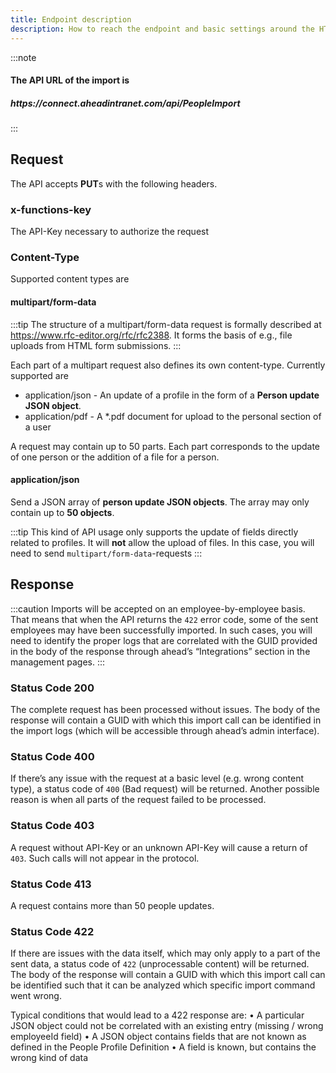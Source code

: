 ```yaml
---
title: Endpoint description
description: How to reach the endpoint and basic settings around the HTTP Headers
---
```


:::note
<h4>The API URL of the import is</h4>
<h5>https://connect.aheadintranet.com/api/PeopleImport</h5>
:::

## Request

The API accepts **PUT**s with the following headers.

### x-functions-key

The API-Key necessary to authorize the request

<LinkCard
  title="Authentication & Authorization"
  href="../03-authentication-authorization/"
/>

### Content-Type

Supported content types are

#### multipart/form-data

:::tip
The structure of a multipart/form-data request is formally described at https://www.rfc-editor.org/rfc/rfc2388. It forms the basis of e.g., file uploads from HTML form submissions.
:::

Each part of a multipart request also defines its own content-type. Currently supported are

* application/json - An update of a profile in the form of a **Person update JSON object**.
* application/pdf - A *.pdf document for upload to the personal section of a user

A request may contain up to 50 parts. Each part corresponds to the update of one person or the addition of a file for a person.

<CardGrid>
    <LinkCard
        title="Person update JSON object"
        description="Learn about the specifics of the person update JSON"
        href="../05-person-json-object/"
    />
    <LinkCard
        title="Sending files"
        description="Learn how to transmit files to your user's personal sections"
        href="../06-sending-files/"
    />
</CardGrid>

#### application/json

Send a JSON array of **person update JSON objects**. The array may only contain up to **50 objects**.

:::tip
This kind of API usage only supports the update of fields directly related to profiles. It will **not** allow the upload of files.
In this case, you will need to send `multipart/form-data`-requests
:::

<LinkCard
    title="Person update JSON object"
    description="Learn about the specifics of the person update JSON"
    href="../05-person-json-object/"
/>

## Response

:::caution
Imports will be accepted on an employee-by-employee basis. That means that when the API returns the `422` error code, some of the sent employees may have been successfully imported. In such cases, you will need to identify the proper logs that are correlated with the GUID provided in the body of the response through ahead’s “Integrations” section in the management pages.
:::

### Status Code 200 

The complete request has been processed without issues. The body of the response will contain a GUID with which this import call can be identified in the import logs (which will be accessible through ahead’s admin interface).

### Status Code 400 

If there’s any issue with the request at a basic level (e.g. wrong content type), a status code of `400` (Bad request) will be returned. Another possible reason is when all parts of the request failed to be processed.

### Status Code 403 

A request without API-Key or an unknown API-Key will cause a return of `403`. Such calls will not appear in the protocol.

### Status Code 413

A request contains more than 50 people updates.

### Status Code 422

If there are issues with the data itself, which may only apply to a part of the sent data, a status code of `422` (unprocessable content) will be returned. The body of the response will contain a GUID with which this import call can be identified such that it can be analyzed which specific import command went wrong.

Typical conditions that would lead to a 422 response are:
•	A particular JSON object could not be correlated with an existing entry (missing / wrong employeeId field)
•	A JSON object contains fields that are not known as defined in the People Profile Definition
•	A field is known, but contains the wrong kind of data